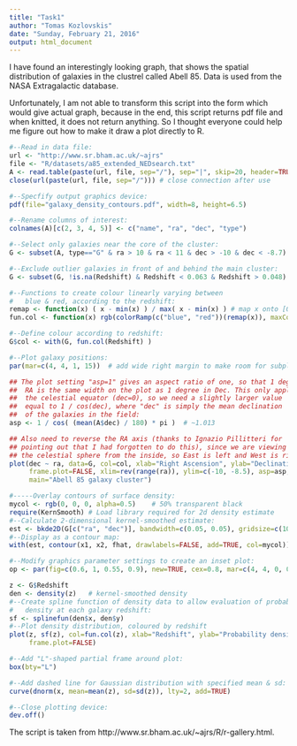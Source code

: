 ```yaml
---
title: "Task1"
author: "Tomas Kozlovskis"
date: "Sunday, February 21, 2016"
output: html_document
---
```

I have found an interestingly looking graph, that shows the spatial distribution of galaxies in the clustrel called Abell 85. Data is used from the NASA Extragalactic database.

Unfortunately, I am not able to transform this script into the form which would give actual graph, because in the end, this script returns pdf file and when knitted, it does not return anything. So I thought everyone could help me figure out how to make it draw a plot directly to R.


```r
#--Read in data file:
url <- "http://www.sr.bham.ac.uk/~ajrs"
file <- "R/datasets/a85_extended_NEDsearch.txt"
A <- read.table(paste(url, file, sep="/"), sep="|", skip=20, header=TRUE)
close(url(paste(url, file, sep="/"))) # close connection after use 

#--Specfify output graphics device:
pdf(file="galaxy_density_contours.pdf", width=8, height=6.5)

#--Rename columns of interest:
colnames(A)[c(2, 3, 4, 5)] <- c("name", "ra", "dec", "type") 

#--Select only galaxies near the core of the cluster:
G <- subset(A, type=="G" & ra > 10 & ra < 11 & dec > -10 & dec < -8.7) 

#--Exclude outlier galaxies in front of and behind the main cluster:
G <- subset(G, !is.na(Redshift) & Redshift < 0.063 & Redshift > 0.048)

#--Functions to create colour linearly varying between 
#   blue & red, according to the redshift:
remap <- function(x) ( x - min(x) ) / max( x - min(x) ) # map x onto [0, 1]
fun.col <- function(x) rgb(colorRamp(c("blue", "red"))(remap(x)), maxColorValue = 255)

#--Define colour according to redshift:
G$col <- with(G, fun.col(Redshift) )

#--Plot galaxy positions:
par(mar=c(4, 4, 1, 15))  # add wide right margin to make room for subplot

## The plot setting "asp=1" gives an aspect ratio of one, so that 1 degree in 
##  RA is the same width on the plot as 1 degree in Dec. This only applies on 
##  the celestial equator (dec=0), so we need a slightly larger value
##  equal to 1 / cos(dec), where "dec" is simply the mean declination 
##  of the galaxies in the field:
asp <- 1 / cos( (mean(A$dec) / 180) * pi )  # ~1.013

## Also need to reverse the RA axis (thanks to Ignazio Pillitteri for
## pointing out that I had forgotten to do this), since we are viewing
## the celestial sphere from the inside, so East is left and West is right.
plot(dec ~ ra, data=G, col=col, xlab="Right Ascension", ylab="Declination",
     frame.plot=FALSE, xlim=rev(range(ra)), ylim=c(-10, -8.5), asp=asp,
     main="Abell 85 galaxy cluster") 

#-----Overlay contours of surface density:
mycol <- rgb(0, 0, 0, alpha=0.5)	# 50% transparent black
require(KernSmooth)	# Load library required for 2d density estimate
#--Calculate 2-dimensional kernel-smoothed estimate:
est <- bkde2D(G[c("ra", "dec")], bandwidth=c(0.05, 0.05), gridsize=c(101, 101))
#--Display as a contour map:
with(est, contour(x1, x2, fhat, drawlabels=FALSE, add=TRUE, col=mycol))

#--Modify graphics parameter settings to create an inset plot:
op <- par(fig=c(0.6, 1, 0.55, 0.9), new=TRUE, cex=0.8, mar=c(4, 4, 0, 0))

z <- G$Redshift
den <- density(z)	# kernel-smoothed density
#--Create spline function of density data to allow evaluation of probability
#   density at each galaxy redshift:
sf <- splinefun(den$x, den$y)
#--Plot density distribution, coloured by redshift
plot(z, sf(z), col=fun.col(z), xlab="Redshift", ylab="Probability density", 
     frame.plot=FALSE)

#--Add "L"-shaped partial frame around plot:
box(bty="L")

#--Add dashed line for Gaussian distribution with specified mean & sd:
curve(dnorm(x, mean=mean(z), sd=sd(z)), lty=2, add=TRUE)

#--Close plotting device:
dev.off()
```

The script is taken from http://www.sr.bham.ac.uk/~ajrs/R/r-gallery.html.